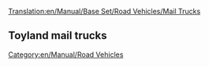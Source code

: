 [[Translation:en/Manual/Base Set/Road Vehicles/Mail Trucks]]
{{en/Manual/Base Set/Road Vehicles/RoadVehicle|name     = MPS Mail Truck
  |img      = en/Manual/Base Set/Road Vehicles/MPS Mail Truck.png
  |price    = £4,715 ($9,430)
  |speed    = 48 km/h (30 mph)
  |annual   = £421 ($842)
  |designed = 1935
  |life     = 15 years
  |capacity = 22 bags of mail
}}
{{en/Manual/Base Set/Road Vehicles/RoadVehicle|name     = Reynard Mail Truck
  |img      = en/Manual/Base Set/Road Vehicles/Reynard Mail Truck.png
  |price    = £5,535 ($11,070)
  |speed    = 88 km/h (55 mph)
  |annual   = £787 ($1,574)
  |designed = 1980
  |life     = 15 years
  |capacity = 28 bags of mail
}}
{{en/Manual/Base Set/Road Vehicles/RoadVehicle|name     = Perry Mail Truck
  |img      = en/Manual/Base Set/Road Vehicles/Perry Mail Truck.png
  |price    = £5,945 ($11,890) 
  |speed    = 112 km/h (70 mph)
  |annual   = £1,125 ($2,250)
  |designed = 2018
  |life     = 15 years
  |capacity = 30 bags of mail
}}

==Toyland mail trucks==
{{en/Manual/Base Set/Road Vehicles/RoadVehicle|name     = MightyMover Mail Truck
  |img      = en/Manual/Base Set/Road Vehicles/MightyMover Mail Truck.png
  |price    = *£4,700 ($9,400)
  |speed    = 48 km/h ()
  |annual   = £421 ($842)
  |designed = 1935
  |life     = 15 years
  |capacity = 22 bags of mail
}}
{{en/Manual/Base Set/Road Vehicles/RoadVehicle|name     = Powernaught Mail Truck
  |img      = en/Manual/Base Set/Road Vehicles/Powernaught Mail Truck.png
  |price    = *£6,500 ($11,000)
  |speed    = 88 km/h ()
  |annual   = £787 ($1,574)
  |designed = 1975
  |life     = 15
  |capacity = 28 bags of mail
}}
{{en/Manual/Base Set/Road Vehicles/RoadVehicle|name     = Wizzowow Mail Truck
  |img      = en/Manual/Base Set/Road Vehicles/Wizzowow Mail Truck.png
  |price    = *£6,900 ($11,800)
  |speed    = 112 km/h
  |annual   = £1,125 ($2,250)
  |designed = 2010
  |life     = 15
  |capacity = 30 bags of mail
}}

[[Category:en/Manual/Road Vehicles]]